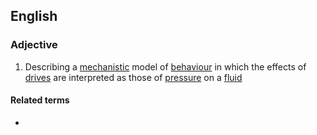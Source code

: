 ==English==

===Adjective===
{{en-adj}}

# {{label|en|psychology}} Describing a [[mechanistic]] model of [[behaviour]] in which the effects of [[drive]]s are interpreted as those of [[pressure]] on a [[fluid]]

====Related terms====
* {{l|en|psychohydraulics}}